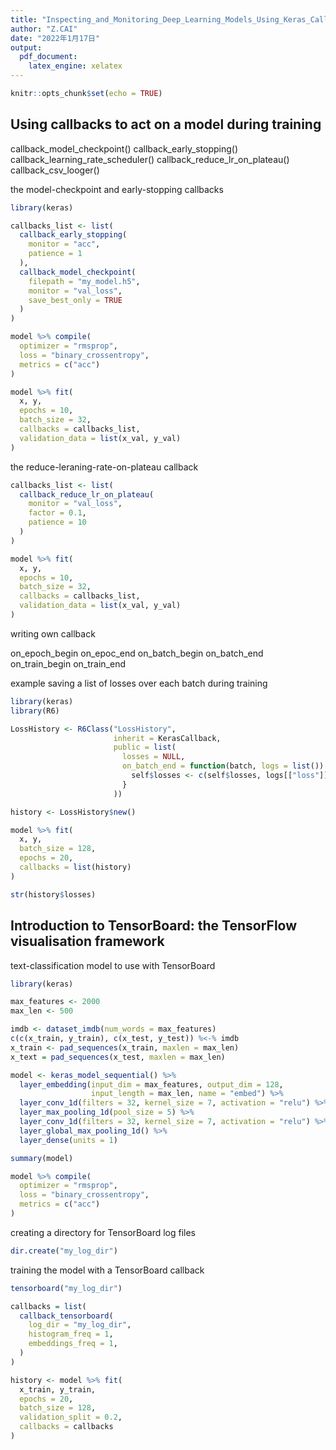 ---
title: "Inspecting_and_Monitoring_Deep_Learning_Models_Using_Keras_Callbackes_and_Tensorboard"
author: "Z.CAI"
date: "2022年1月17日"
output: 
  pdf_document:
    latex_engine: xelatex
---

```{r setup, include=FALSE}
knitr::opts_chunk$set(echo = TRUE)
```

## Using callbacks to act on a model during training

callback_model_checkpoint()
callback_early_stopping()
callback_learning_rate_scheduler()
callback_reduce_lr_on_plateau()
callback_csv_looger()

the model-checkpoint and early-stopping callbacks
```{r}
library(keras)

callbacks_list <- list(
  callback_early_stopping(
    monitor = "acc",
    patience = 1
  ),
  callback_model_checkpoint(
    filepath = "my_model.h5",
    monitor = "val_loss",
    save_best_only = TRUE
  )
)

model %>% compile(
  optimizer = "rmsprop",
  loss = "binary_crossentropy", 
  metrics = c("acc")
)

model %>% fit(
  x, y,
  epochs = 10,
  batch_size = 32,
  callbacks = callbacks_list,
  validation_data = list(x_val, y_val)
)
```

the reduce-leraning-rate-on-plateau callback
```{r}
callbacks_list <- list(
  callback_reduce_lr_on_plateau(
    monitor = "val_loss",
    factor = 0.1,
    patience = 10
  )
)

model %>% fit(
  x, y, 
  epochs = 10, 
  batch_size = 32, 
  callbacks = callbacks_list,
  validation_data = list(x_val, y_val)
)
```

writing own callback

on_epoch_begin
on_epoc_end
on_batch_begin
on_batch_end
on_train_begin
on_train_end

example saving a list of losses over each batch during training
```{r}
library(keras)
library(R6)

LossHistory <- R6Class("LossHistory", 
                       inherit = KerasCallback,
                       public = list(
                         losses = NULL,
                         on_batch_end = function(batch, logs = list()) {
                           self$losses <- c(self$losses, logs[["loss"]])
                         }
                       ))

history <- LossHistory$new()

model %>% fit(
  x, y,
  batch_size = 128,
  epochs = 20,
  callbacks = list(history)
)

str(history$losses)
```

## Introduction to TensorBoard: the TensorFlow visualisation framework

text-classification model to use with TensorBoard
```{r}
library(keras)

max_features <- 2000
max_len <- 500

imdb <- dataset_imdb(num_words = max_features)
c(c(x_train, y_train), c(x_test, y_test)) %<-% imdb
x_train <- pad_sequences(x_train, maxlen = max_len)
x_text = pad_sequences(x_test, maxlen = max_len)

model <- keras_model_sequential() %>% 
  layer_embedding(input_dim = max_features, output_dim = 128,
                  input_length = max_len, name = "embed") %>% 
  layer_conv_1d(filters = 32, kernel_size = 7, activation = "relu") %>% 
  layer_max_pooling_1d(pool_size = 5) %>% 
  layer_conv_1d(filters = 32, kernel_size = 7, activation = "relu") %>% 
  layer_global_max_pooling_1d() %>% 
  layer_dense(units = 1)

summary(model)

model %>% compile(
  optimizer = "rmsprop",
  loss = "binary_crossentropy", 
  metrics = c("acc")
)

```

creating a directory for TensorBoard log files
```{r}
dir.create("my_log_dir")
```

training the model with a TensorBoard callback
```{r}
tensorboard("my_log_dir")

callbacks = list(
  callback_tensorboard(
    log_dir = "my_log_dir",
    histogram_freq = 1,
    embeddings_freq = 1,
  )
)

history <- model %>% fit(
  x_train, y_train,
  epochs = 20, 
  batch_size = 128,
  validation_split = 0.2,
  callbacks = callbacks
)
```


































